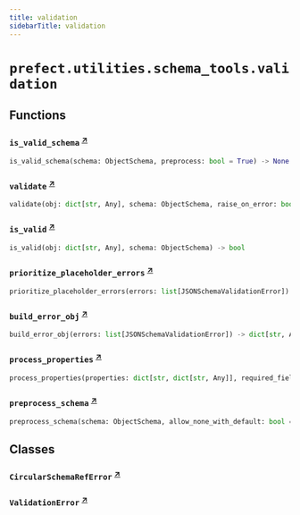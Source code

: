 ```yaml
---
title: validation
sidebarTitle: validation
---
```


# `prefect.utilities.schema_tools.validation`

## Functions

### `is_valid_schema` <sup><a href="https://github.com/PrefectHQ/prefect/blob/main/src/prefect/utilities/schema_tools/validation.py#L65" target="_blank">↗</a></sup>

```python
is_valid_schema(schema: ObjectSchema, preprocess: bool = True) -> None
```

### `validate` <sup><a href="https://github.com/PrefectHQ/prefect/blob/main/src/prefect/utilities/schema_tools/validation.py#L74" target="_blank">↗</a></sup>

```python
validate(obj: dict[str, Any], schema: ObjectSchema, raise_on_error: bool = False, preprocess: bool = True, ignore_required: bool = False, allow_none_with_default: bool = False) -> list[JSONSchemaValidationError]
```

### `is_valid` <sup><a href="https://github.com/PrefectHQ/prefect/blob/main/src/prefect/utilities/schema_tools/validation.py#L112" target="_blank">↗</a></sup>

```python
is_valid(obj: dict[str, Any], schema: ObjectSchema) -> bool
```

### `prioritize_placeholder_errors` <sup><a href="https://github.com/PrefectHQ/prefect/blob/main/src/prefect/utilities/schema_tools/validation.py#L117" target="_blank">↗</a></sup>

```python
prioritize_placeholder_errors(errors: list[JSONSchemaValidationError]) -> list[JSONSchemaValidationError]
```

### `build_error_obj` <sup><a href="https://github.com/PrefectHQ/prefect/blob/main/src/prefect/utilities/schema_tools/validation.py#L141" target="_blank">↗</a></sup>

```python
build_error_obj(errors: list[JSONSchemaValidationError]) -> dict[str, Any]
```

### `process_properties` <sup><a href="https://github.com/PrefectHQ/prefect/blob/main/src/prefect/utilities/schema_tools/validation.py#L232" target="_blank">↗</a></sup>

```python
process_properties(properties: dict[str, dict[str, Any]], required_fields: list[str], allow_none_with_default: bool = False) -> None
```

### `preprocess_schema` <sup><a href="https://github.com/PrefectHQ/prefect/blob/main/src/prefect/utilities/schema_tools/validation.py#L246" target="_blank">↗</a></sup>

```python
preprocess_schema(schema: ObjectSchema, allow_none_with_default: bool = False) -> ObjectSchema
```

## Classes

### `CircularSchemaRefError` <sup><a href="https://github.com/PrefectHQ/prefect/blob/main/src/prefect/utilities/schema_tools/validation.py#L18" target="_blank">↗</a></sup>

### `ValidationError` <sup><a href="https://github.com/PrefectHQ/prefect/blob/main/src/prefect/utilities/schema_tools/validation.py#L22" target="_blank">↗</a></sup>
